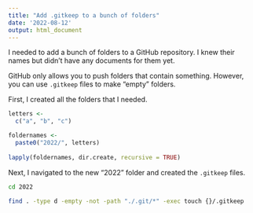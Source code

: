 ```yaml
---
title: "Add .gitkeep to a bunch of folders"
date: '2022-08-12'
output: html_document
---
```


I needed to add a bunch of folders to a GitHub repository. I knew their names but didn't have any documents for them yet.

GitHub only allows you to push folders that contain something. However, you can use `.gitkeep` files to make "empty" folders.

First, I created all the folders that I needed.

```R
letters <-
  c("a", "b", "c")

foldernames <-
  paste0("2022/", letters)
  
lapply(foldernames, dir.create, recursive = TRUE)
```

Next, I navigated to the new "2022" folder and created the `.gitkeep` files.

```bash
cd 2022

find . -type d -empty -not -path "./.git/*" -exec touch {}/.gitkeep
```